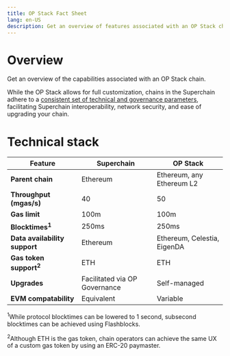 ```yaml
---
title: OP Stack Fact Sheet
lang: en-US
description: Get an overview of features associated with an OP Stack chain
---
```


# Overview
Get an overview of the capabilities associated with an OP Stack chain.

While the OP Stack allows for full customization, chains in the Superchain adhere to a [consistent set of technical and governance parameters](/superchain/blockspace-charter), facilitating Superchain interoperability, network security, and ease of upgrading your chain.

# Technical stack
| Feature                            | Superchain                    | OP Stack                    |
| ---------------------------------- | ----------------------------- | --------------------------- |
| **Parent chain**                   | Ethereum                      | Ethereum, any Ethereum L2   |
| **Throughput (mgas/s)**            | 40                            | 50                          |
| **Gas limit**                      | 100m                          | 100m                        |
| **Blocktimes<sup>1</sup>**         | 250ms                         | 250ms                       |
| **Data availability support**      | Ethereum                      | Ethereum, Celestia, EigenDA |
| **Gas token support<sup>2</sup>**  | ETH                           | ETH                         |
| **Upgrades**                       | Facilitated via OP Governance | Self-managed                |
| **EVM compatability**              | Equivalent                    | Variable                    |

<sup>1</sup>While protocol blocktimes can be lowered to 1 second, subsecond blocktimes can be achieved using Flashblocks.

<sup>2</sup>Although ETH is the gas token, chain operators can achieve the same UX of a custom gas token by using an ERC-20 paymaster.
